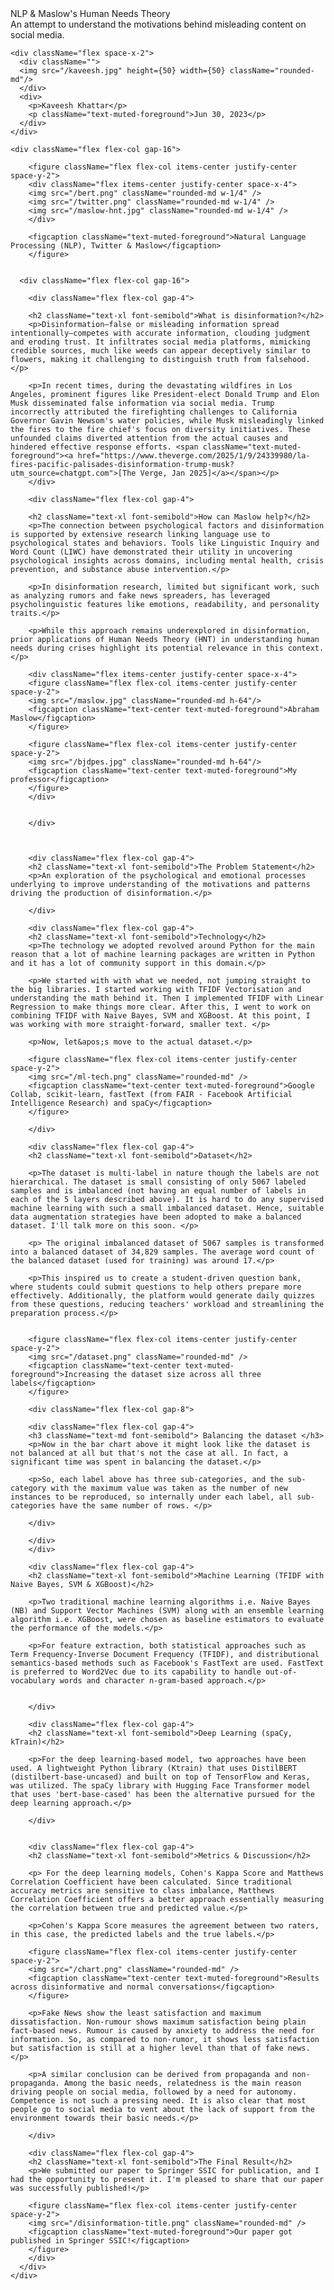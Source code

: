 <div className="animate-in prose">
  <div className="flex flex-col gap-4">
      <div className="text-3xl font-bold leading-tight tracking-tight text-primary">
        NLP & Maslow's Human Needs Theory
      </div>
      <div className="text-muted-foreground">
        An attempt to understand the motivations behind misleading content on social media.
      </div>

    <div className="flex space-x-2">
      <div className="">
      <img src="/kaveesh.jpg" height={50} width={50} className="rounded-md"/>
      </div>
      <div>
        <p>Kaveesh Khattar</p>
        <p className="text-muted-foreground">Jun 30, 2023</p>
      </div>
    </div>

    <div className="flex flex-col gap-16">

        <figure className="flex flex-col items-center justify-center space-y-2">
        <div className="flex items-center justify-center space-x-4">
        <img src="/bert.png" className="rounded-md w-1/4" />
        <img src="/twitter.png" className="rounded-md w-1/4" />
        <img src="/maslow-hnt.jpg" className="rounded-md w-1/4" />
        </div>

        <figcaption className="text-muted-foreground">Natural Language Processing (NLP), Twitter & Maslow</figcaption>
        </figure>


      <div className="flex flex-col gap-16">

        <div className="flex flex-col gap-4">

        <h2 className="text-xl font-semibold">What is disinformation?</h2>
        <p>Disinformation—false or misleading information spread intentionally—competes with accurate information, clouding judgment and eroding trust. It infiltrates social media platforms, mimicking credible sources, much like weeds can appear deceptively similar to flowers, making it challenging to distinguish truth from falsehood.</p>

        <p>In recent times, during the devastating wildfires in Los Angeles, prominent figures like President-elect Donald Trump and Elon Musk disseminated false information via social media. Trump incorrectly attributed the firefighting challenges to California Governor Gavin Newsom's water policies, while Musk misleadingly linked the fires to the fire chief's focus on diversity initiatives. These unfounded claims diverted attention from the actual causes and hindered effective response efforts. <span className="text-muted-foreground"><a href="https://www.theverge.com/2025/1/9/24339980/la-fires-pacific-palisades-disinformation-trump-musk?utm_source=chatgpt.com">[The Verge, Jan 2025]</a></span></p>
        </div>

        <div className="flex flex-col gap-4">

        <h2 className="text-xl font-semibold">How can Maslow help?</h2>
        <p>The connection between psychological factors and disinformation is supported by extensive research linking language use to psychological states and behaviors. Tools like Linguistic Inquiry and Word Count (LIWC) have demonstrated their utility in uncovering psychological insights across domains, including mental health, crisis prevention, and substance abuse intervention.</p>

        <p>In disinformation research, limited but significant work, such as analyzing rumors and fake news spreaders, has leveraged psycholinguistic features like emotions, readability, and personality traits.</p>

        <p>While this approach remains underexplored in disinformation, prior applications of Human Needs Theory (HNT) in understanding human needs during crises highlight its potential relevance in this context.</p>

        <div className="flex items-center justify-center space-x-4">
        <figure className="flex flex-col items-center justify-center space-y-2">
        <img src="/maslow.jpg" className="rounded-md h-64"/>
        <figcaption className="text-center text-muted-foreground">Abraham Maslow</figcaption>
        </figure>

        <figure className="flex flex-col items-center justify-center space-y-2">
        <img src="/bjdpes.jpg" className="rounded-md h-64"/>
        <figcaption className="text-center text-muted-foreground">My professor</figcaption>
        </figure>
        </div>


        </div>



        <div className="flex flex-col gap-4">
        <h2 className="text-xl font-semibold">The Problem Statement</h2>
        <p>An exploration of the psychological and emotional processes underlying to improve understanding of the motivations and patterns driving the production of disinformation.</p>

        </div>

        <div className="flex flex-col gap-4">
        <h2 className="text-xl font-semibold">Technology</h2>
        <p>The technology we adopted revolved around Python for the main reason that a lot of machine learning packages are written in Python and it has a lot of community support in this domain.</p>

        <p>We started with with what we needed, not jumping straight to the big libraries. I started working with TFIDF Vectorisation and understanding the math behind it. Then I implemented TFIDF with Linear Regression to make things more clear. After this, I went to work on combining TFIDF with Naive Bayes, SVM and XGBoost. At this point, I was working with more straight-forward, smaller text. </p>

        <p>Now, let&apos;s move to the actual dataset.</p>

        <figure className="flex flex-col items-center justify-center space-y-2">
        <img src="/ml-tech.png" className="rounded-md" />
        <figcaption className="text-center text-muted-foreground">Google Collab, scikit-learn, fastText (from FAIR - Facebook Artificial Intelligence Research) and spaCy</figcaption>
        </figure>

        </div>

        <div className="flex flex-col gap-4">
        <h2 className="text-xl font-semibold">Dataset</h2>

        <p>The dataset is multi-label in nature though the labels are not hierarchical. The dataset is small consisting of only 5067 labeled samples and is imbalanced (not having an equal number of labels in each of the 5 layers described above). It is hard to do any supervised machine learning with such a small imbalanced dataset. Hence, suitable data augmentation strategies have been adopted to make a balanced dataset. I'll talk more on this soon. </p>

        <p> The original imbalanced dataset of 5067 samples is transformed into a balanced dataset of 34,829 samples. The average word count of the balanced dataset (used for training) was around 17.</p>

        <p>This inspired us to create a student-driven question bank, where students could submit questions to help others prepare more effectively. Additionally, the platform would generate daily quizzes from these questions, reducing teachers' workload and streamlining the preparation process.</p>


        <figure className="flex flex-col items-center justify-center space-y-2">
        <img src="/dataset.png" className="rounded-md" />
        <figcaption className="text-center text-muted-foreground">Increasing the dataset size across all three labels</figcaption>
        </figure>

        <div className="flex flex-col gap-8">

        <div className="flex flex-col gap-4">
        <h3 className="text-md font-semibold"> Balancing the dataset </h3>
        <p>Now in the bar chart above it might look like the dataset is not balanced at all but that's not the case at all. In fact, a significant time was spent in balancing the dataset.</p>

        <p>So, each label above has three sub-categories, and the sub-category with the maximum value was taken as the number of new instances to be reproduced, so internally under each label, all sub-categories have the same number of rows. </p>

        </div>
        
        </div>
        </div>

        <div className="flex flex-col gap-4">
        <h2 className="text-xl font-semibold">Machine Learning (TFIDF with Naive Bayes, SVM & XGBoost)</h2>

        <p>Two traditional machine learning algorithms i.e. Naive Bayes (NB) and Support Vector Machines (SVM) along with an ensemble learning algorithm i.e. XGBoost, were chosen as baseline estimators to evaluate the performance of the models.</p>

        <p>For feature extraction, both statistical approaches such as Term Frequency-Inverse Document Frequency (TFIDF), and distributional semantics-based methods such as Facebook's FastText are used. FastText is preferred to Word2Vec due to its capability to handle out-of-vocabulary words and character n-gram-based approach.</p>


        </div>

        <div className="flex flex-col gap-4">
        <h2 className="text-xl font-semibold">Deep Learning (spaCy, kTrain)</h2>

        <p>For the deep learning-based model, two approaches have been used. A lightweight Python library (Ktrain) that uses DistilBERT (distilbert-base-uncased) and built on top of TensorFlow and Keras, was utilized. The spaCy library with Hugging Face Transformer model that uses 'bert-base-cased' has been the alternative pursued for the deep learning approach.</p>

        </div>


        <div className="flex flex-col gap-4">
        <h2 className="text-xl font-semibold">Metrics & Discussion</h2>

        <p> For the deep learning models, Cohen's Kappa Score and Matthews Correlation Coefficient have been calculated. Since traditional accuracy metrics are sensitive to class imbalance, Matthews Correlation Coefficient offers a better approach essentially measuring the correlation between true and predicted value.</p>

        <p>Cohen's Kappa Score measures the agreement between two raters, in this case, the predicted labels and the true labels.</p>

        <figure className="flex flex-col items-center justify-center space-y-2">
        <img src="/chart.png" className="rounded-md" />
        <figcaption className="text-center text-muted-foreground">Results across disinformative and normal conversations</figcaption>
        </figure>

        <p>Fake News show the least satisfaction and maximum dissatisfaction. Non-rumour shows maximum satisfaction being plain fact-based news. Rumour is caused by anxiety to address the need for information. So, as compared to non-rumor, it shows less satisfaction but satisfaction is still at a higher level than that of fake news.</p>

        <p>A similar conclusion can be derived from propaganda and non-propaganda. Among the basic needs, relatedness is the main reason driving people on social media, followed by a need for autonomy. Competence is not such a pressing need. It is also clear that most people go to social media to vent about the lack of support from the environment towards their basic needs.</p>

        </div>

        <div className="flex flex-col gap-4">
        <h2 className="text-xl font-semibold">The Final Result</h2>
        <p>We submitted our paper to Springer SSIC for publication, and I had the opportunity to present it. I'm pleased to share that our paper was successfully published!</p>

        <figure className="flex flex-col items-center justify-center space-y-2">
        <img src="/disinformation-title.png" className="rounded-md" />
        <figcaption className="text-muted-foreground">Our paper got published in Springer SSIC!</figcaption>
        </figure>
        </div>
      </div>
    </div>

  </div>
</div>
